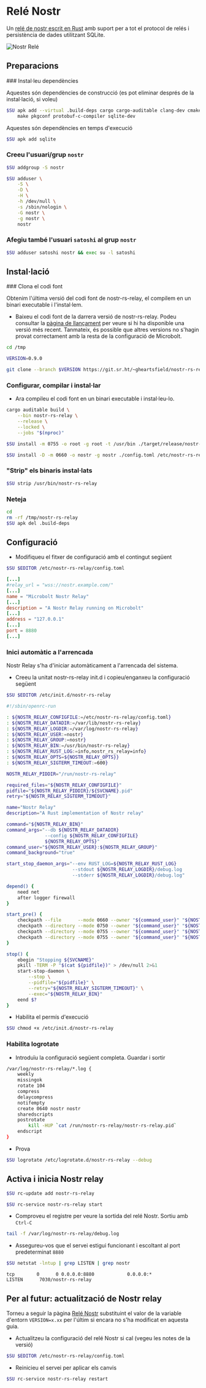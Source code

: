 
# Relé Nostr

Un [relé de nostr escrit en Rust](https://sr.ht/~gheartsfield/nostr-rs-relay)
amb suport per a tot el protocol de relés i persistència de dades utilitzant
SQLite.

![Nostr Relé](/images/nostr/nostr-relay.webp)

## Preparacions

<Steps>
### Instal·leu dependències

Aquestes són dependències de construcció (es pot eliminar després de la
instal·lació, si voleu)

```sh copy
$SU apk add --virtual .build-deps cargo cargo-auditable clang-dev cmake git \
    make pkgconf protobuf-c-compiler sqlite-dev
```

Aquestes són dependències en temps d'execució
  
```sh copy
$SU apk add sqlite
```

### Creeu l'usuari/grup `nostr`

```sh copy
$SU addgroup -S nostr
```

```sh copy
$SU adduser \
    -S \
    -D \
    -H \
    -h /dev/null \
    -s /sbin/nologin \
    -G nostr \
    -g nostr \
    nostr
```

### Afegiu també l'usuari `satoshi` al grup `nostr`
  
```sh copy
$SU adduser satoshi nostr && exec su -l satoshi
```
</Steps>

## Instal·lació

<Steps>
### Clona el codi font

Obtenim l'última versió del codi font de nostr-rs-relay, el compilem en un
binari executable i l'instal·lem.

* Baixeu el codi font de la darrera versió de nostr-rs-relay. Podeu consultar la
[pàgina de llançament](https://git.sr.ht/~gheartsfield/nostr-rs-relay/refs) per
veure si hi ha disponible una versió més recent. Tanmateix, és possible que
altres versions no s'hagin provat correctament amb la resta de la configuració
de Microbolt.

```sh copy
cd /tmp
```

```sh copy
VERSION=0.9.0
```

```sh copy
git clone --branch $VERSION https://git.sr.ht/~gheartsfield/nostr-rs-relay && cd nostr-rs-relay
```

### Configurar, compilar i instal·lar

* Ara compileu el codi font en un binari executable i instal·leu-lo.

```sh copy
cargo auditable build \
    --bin nostr-rs-relay \
    --release \
    --locked \
    --jobs "$(nproc)"
```

```sh copy
$SU install -m 0755 -o root -g root -t /usr/bin ./target/release/nostr-rs-relay
```

```sh copy
$SU install -D -m 0660 -o nostr -g nostr ./config.toml /etc/nostr-rs-relay/config.toml
```

### "Strip" els binaris instal·lats

```sh copy
$SU strip /usr/bin/nostr-rs-relay
```

### Neteja

```sh copy
cd
rm -rf /tmp/nostr-rs-relay
$SU apk del .build-deps
```
</Steps>

## Configuració

* Modifiqueu el fitxer de configuració amb el contingut següent

```sh copy
$SU $EDITOR /etc/nostr-rs-relay/config.toml
```

```toml filename="/etc/nostr-rs-relay/config.toml" {2,4,6,8,10}
[...]
#relay_url = "wss://nostr.example.com/"
[...]
name = "Microbolt Nostr Relay"
[...]
description = "A Nostr Relay running on Microbolt"
[...]
address = "127.0.0.1"
[...]
port = 8880
[...]
```

### Inici automàtic a l'arrencada

Nostr Relay s'ha d'iniciar automàticament a l'arrencada del sistema.

* Creeu la unitat nostr-rs-relay init.d i copieu/enganxeu la configuració
següent

```sh copy
$SU $EDITOR /etc/init.d/nostr-rs-relay
```

```sh copy filename="/etc/init.d/nostr-rs-relay"
#!/sbin/openrc-run

: ${NOSTR_RELAY_CONFIGFILE:=/etc/nostr-rs-relay/config.toml}
: ${NOSTR_RELAY_DATADIR:=/var/lib/nostr-rs-relay}
: ${NOSTR_RELAY_LOGDIR:=/var/log/nostr-rs-relay}
: ${NOSTR_RELAY_USER:=nostr}
: ${NOSTR_RELAY_GROUP:=nostr}
: ${NOSTR_RELAY_BIN:=/usr/bin/nostr-rs-relay}
: ${NOSTR_RELAY_RUST_LOG:=info,nostr_rs_relay=info}
: ${NOSTR_RELAY_OPTS=${NOSTR_RELAY_OPTS}}
: ${NOSTR_RELAY_SIGTERM_TIMEOUT:=600}

NOSTR_RELAY_PIDDIR="/run/nostr-rs-relay"

required_files="${NOSTR_RELAY_CONFIGFILE}"
pidfile="${NOSTR_RELAY_PIDDIR}/${SVCNAME}.pid"
retry="${NOSTR_RELAY_SIGTERM_TIMEOUT}"

name="Nostr Relay"
description="A Rust implementation of Nostr relay"

command="${NOSTR_RELAY_BIN}"
command_args="--db ${NOSTR_RELAY_DATADIR}
              --config ${NOSTR_RELAY_CONFIGFILE}
              ${NOSTR_RELAY_OPTS}"
command_user="${NOSTR_RELAY_USER}:${NOSTR_RELAY_GROUP}"
command_background="true"

start_stop_daemon_args="--env RUST_LOG=${NOSTR_RELAY_RUST_LOG}
                        --stdout ${NOSTR_RELAY_LOGDIR}/debug.log
                        --stderr ${NOSTR_RELAY_LOGDIR}/debug.log"

depend() {
    need net
    after logger firewall
}

start_pre() {
    checkpath --file      --mode 0660 --owner "${command_user}" "${NOSTR_RELAY_CONFIGFILE}"
    checkpath --directory --mode 0750 --owner "${command_user}" "${NOSTR_RELAY_DATADIR}"
    checkpath --directory --mode 0755 --owner "${command_user}" "${NOSTR_RELAY_LOGDIR}"
    checkpath --directory --mode 0755 --owner "${command_user}" "${NOSTR_RELAY_PIDDIR}"
}

stop() {
    ebegin "Stopping ${SVCNAME}"
    pkill -TERM -P "$(cat ${pidfile})" > /dev/null 2>&1
    start-stop-daemon \
        --stop \
        --pidfile="${pidfile}" \
        --retry="${NOSTR_RELAY_SIGTERM_TIMEOUT}" \
        --exec="${NOSTR_RELAY_BIN}"
    eend $?
}
```

* Habilita el permís d'execució

```sh copy
$SU chmod +x /etc/init.d/nostr-rs-relay
```

### Habilita logrotate

* Introduïu la configuració següent completa. Guardar i sortir

```sh copy filename="/etc/logrotate.d/nostr-rs-relay"
/var/log/nostr-rs-relay/*.log {
    weekly
    missingok
    rotate 104
    compress
    delaycompress
    notifempty
    create 0640 nostr nostr
    sharedscripts
    postrotate
        kill -HUP `cat /run/nostr-rs-relay/nostr-rs-relay.pid`
    endscript
}
```

* Prova

```sh copy
$SU logrotate /etc/logrotate.d/nostr-rs-relay --debug
```

## Activa i inicia Nostr relay

```sh copy
$SU rc-update add nostr-rs-relay
```

```sh copy
$SU rc-service nostr-rs-relay start
```

* Comproveu el registre per veure la sortida del relé Nostr. Sortiu amb `Ctrl-C`

```sh copy
tail -f /var/log/nostr-rs-relay/debug.log
```

* Assegureu-vos que el servei estigui funcionant i escoltant al port
predeterminat `8880`

```sh copy
$SU netstat -lntup | grep LISTEN | grep nostr
```

```output filename="output"
tcp        0      0 0.0.0.0:8880            0.0.0.0:*               LISTEN      7030/nostr-rs-relay
```

## Per al futur: actualització de Nostr relay

Torneu a seguir la pàgina [Relé Nostr](./nostr_relay) substituint el valor de la
variable d'entorn `VERSION=x.xx` per l'últim si encara no s'ha modificat en
aquesta guia.

* Actualitzeu la configuració del relé Nostr si cal (vegeu les notes de la
versió)

```sh copy
$SU $EDITOR /etc/nostr-rs-relay/config.toml
```

* Reinicieu el servei per aplicar els canvis

```sh copy
$SU rc-service nostr-rs-relay restart
```